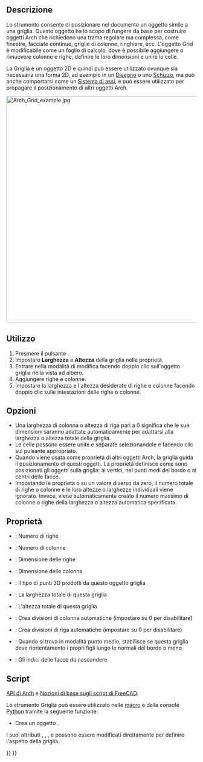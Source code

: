 <languages/>

<div class="mw-translate-fuzzy">
{{Docnav/it
|[[Arch_AxisSystem/it|Sistema di assi]]
|[[Arch_SectionPlane/it|Piano di sezione]]
|[[Arch_Workbench/it|Arch]]
|IconL=Arch_AxisSystem.svg
|IconR=Arch_SectionPlane.svg
|IconC=Workbench_Arch.svg
}}
</div>

{{VeryImportantMessage|THIS COMMAND IS PART OF THE INTEGRATED [[BIM_Workbench|BIM WORKBENCH]] IN V1.0<br>
This page has been updated for that version.}}

<div class="mw-translate-fuzzy">
{{GuiCommand/it
|Name=Arch Grid
|Name/it=Griglia
|MenuLocation=Arch → Strumenti per assi → Griglia
|Workbenches=[[Arch_Workbench/it|Arch]]
|SeeAlso=[[Arch_Axis/it|Asse]], [[Arch_AxisSystem/it|Sistema di assi]]
}}
</div>

<span id="Description"></span>
==Descrizione==

<div class="mw-translate-fuzzy">
Lo strumento {{Button|[[Image:Arch_Grid.svg|16px]] [[Arch_Grid/it|Griglia]]}} consente di posizionare nel documento un oggetto simile a una griglia. Questo oggetto ha lo scopo di fungere da base per costruire oggetti Arch che richiedono una trama regolare ma complessa, come finestre, facciate continue, griglie di colonne, ringhiere, ecc. L'oggetto Grid è modificabile come un foglio di calcolo, dove è possibile aggiungere o rimuovere colonne e righe, definire le loro dimensioni e unire le celle.
</div>

La Griglia è un oggetto 2D e quindi può essere utilizzato ovunque sia necessaria una forma 2D, ad esempio in un [[Draft_Workbench/it|Disegno]] o uno [[Sketcher_Workbench/it|Schizzo]], ma può anche comportarsi come un [[Arch_AxisSystem/it|Sistema di assi]], e può essere utilizzato per propagare il posizionamento di altri oggetti Arch.

[[Image:Arch Grid example.jpg|600px]]
{{Caption|Una serie di colonne, un sistema di ringhiere e una finestra, ciascuna basata su un oggetto [[Arch_Grid/it|Griglia]].}}

<span id="Usage"></span>
==Utilizzo==

<div class="mw-translate-fuzzy">
# Presmere il pulsante {{Button|[[Image:Arch Grid.svg|16px]] [[Arch_Grid/it|Griglia]]}}.
# Impostare '''Larghezza''' e '''Altezza''' della griglia nelle proprietà.
# Entrare nella modalità di modifica facendo doppio clic sull'oggetto griglia nella vista ad albero.
# Aggiungere righe e colonne.
# Impostare la larghezza e l'altezza desiderate di righe e colonne facendo doppio clic sulle intestazioni delle righe o colonne.
</div>

<span id="Options"></span>
== Opzioni ==

* Una larghezza di colonna o altezza di riga pari a 0 significa che le sue dimensioni saranno adattate automaticamente per adattarsi alla larghezza o altezza totale della griglia.
* Le celle possono essere unite e separate selezionandole e facendo clic sul pulsante appropriato.
* Quando viene usata come proprietà {{PropertyData|Axis}} di altri oggetti Arch, la griglia guida il posizionamento di questi oggetti. La proprietà {{PropertyData|Points Output}} definisce come sono posizionati gli oggetti sulla griglia: ai vertici, nei punti medi del bordo o al centri delle facce.
* Impostando le proprietà {{PropertyData|Auto Height}} o {{PropertyData|Auto Width}} su un valore diverso da zero, il numero totale di righe o colonne e le loro altezze o larghezze individuali viene ignorato. Invece, viene automaticamente creato il numero massimo di colonne o righe della larghezza o altezza automatica specificata.

<span id="Properties"></span>
== Proprietà ==

* {{PropertyData/it|Rows}}: Numero di righe
* {{PropertyData/it|Columns}}: Numero di colonne
* {{PropertyData/it|Row Size}}: Dimensione delle righe
* {{PropertyData/it|Column Size}}: Dimensione delle colonne
* {{PropertyData/it|Points Output}}: Il tipo di punti 3D prodotti da questo oggetto griglia
* {{PropertyData/it|Width}}: La larghezza totale di questa griglia
* {{PropertyData/it|Height}}: L'altezza totale di questa griglia
* {{PropertyData/it|Auto Width}}: Crea divisioni di colonna automatiche (impostare su 0 per disabilitare)
* {{PropertyData/it|Auto Height}}: Crea divisioni di riga automatiche (impostare su 0 per disabilitare)
* {{PropertyData/it|Reorient}}: Quando si trova in modalità punto medio, stabilisce se questa griglia deve riorientamento i propri figli lungo le normali del bordo o meno
* {{PropertyData/it|Hidden Faces}}: Gli indici delle facce da nascondere

<span id="Scripting"></span>
==Script==

{{Emphasis|Vedere anche:}} [[Arch_API/it|API di Arch]] e [[FreeCAD_Scripting_Basics/it|Nozioni di base sugli script di FreeCAD]].

Lo strumento Griglia può essere utilizzato nelle [[Macros/it|macro]] e dalla console [[Python/it|Python]] tramite la seguente funzione:

{{Code|code=
Grid = makeGrid(name="Grid")
}}

* Crea un oggetto {{incode|Grid}}.

I suoi attributi {{incode|Width}}, {{incode|Height}}, {{incode|Rows}}, e {{incode|Columns}} possono essere modificati direttamente per definire l'aspetto della griglia.

{{Code|code=
import FreeCAD, Draft, Arch
Grid = Arch.makeGrid()

Grid.Width = 5000
Grid.Height = 5000
Grid.Rows = 4
Grid.Columns = 6
FreeCAD.ActiveDocument.recompute()

Structure = Arch.makeStructure(length=200, width=200, height=100)
Draft.move(Structure, FreeCAD.Vector(-100, 0, 0))
Structure.Axis = Grid
FreeCAD.ActiveDocument.recompute() 
}}


<div class="mw-translate-fuzzy">
{{Docnav/it
|[[Arch_AxisSystem/it|Sistema di assi]]
|[[Arch_SectionPlane/it|Piano di sezione]]
|[[Arch_Workbench/it|Arch]]
|IconL=Arch_AxisSystem.svg
|IconR=Arch_SectionPlane.svg
|IconC=Workbench_Arch.svg
}}
</div>

{{BIM_Tools_navi{{#translation:}}}}
{{Userdocnavi{{#translation:}}}}